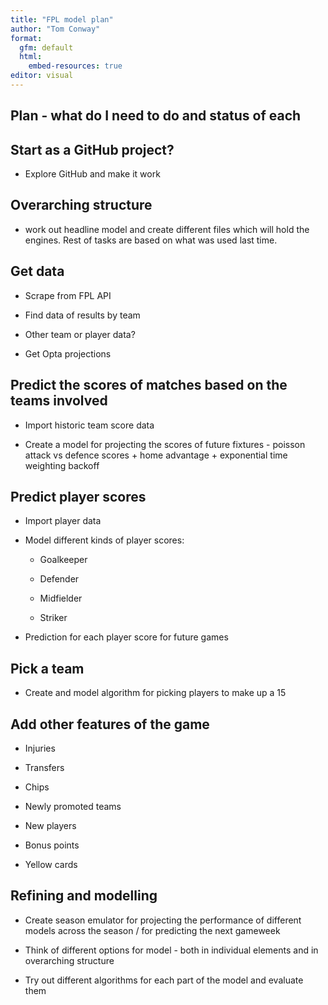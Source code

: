 ```yaml
---
title: "FPL model plan"
author: "Tom Conway"
format: 
  gfm: default
  html:
    embed-resources: true
editor: visual
---
```


## Plan - what do I need to do and status of each

## Start as a GitHub project?

-   Explore GitHub and make it work

## Overarching structure

-   work out headline model and create different files which will hold the engines. Rest of tasks are based on what was used last time.

## Get data

-   Scrape from FPL API

-   Find data of results by team

-   Other team or player data?

-   Get Opta projections

## Predict the scores of matches based on the teams involved

-   Import historic team score data

-   Create a model for projecting the scores of future fixtures - poisson attack vs defence scores + home advantage + exponential time weighting backoff

## Predict player scores

-   Import player data

-   Model different kinds of player scores:

    -   Goalkeeper

    -   Defender

    -   Midfielder

    -   Striker

-   Prediction for each player score for future games

## Pick a team

-   Create and model algorithm for picking players to make up a 15

## Add other features of the game

-   Injuries

-   Transfers

-   Chips

-   Newly promoted teams

-   New players

-   Bonus points

-   Yellow cards

## Refining and modelling

-   Create season emulator for projecting the performance of different models across the season / for predicting the next gameweek

-   Think of different options for model - both in individual elements and in overarching structure

-   Try out different algorithms for each part of the model and evaluate them
